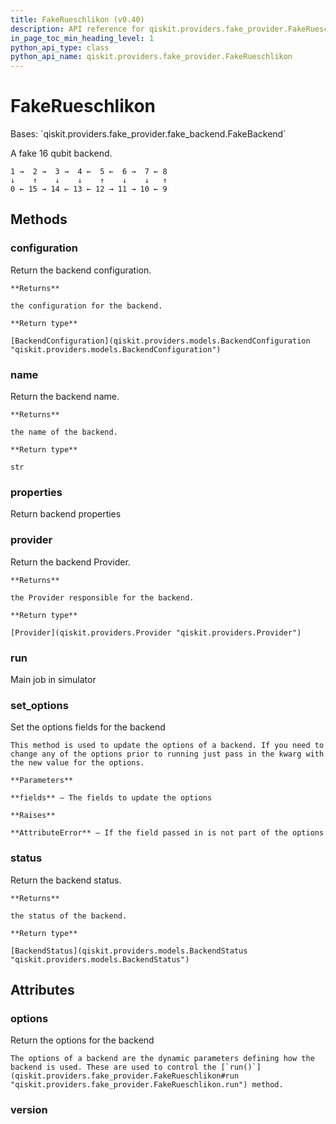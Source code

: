 ```yaml
---
title: FakeRueschlikon (v0.40)
description: API reference for qiskit.providers.fake_provider.FakeRueschlikon in qiskit v0.40
in_page_toc_min_heading_level: 1
python_api_type: class
python_api_name: qiskit.providers.fake_provider.FakeRueschlikon
---
```


# FakeRueschlikon

<Class id="qiskit.providers.fake_provider.FakeRueschlikon" isDedicatedPage={true} github="https://github.com/qiskit/qiskit/tree/stable/0.23/qiskit/providers/fake_provider/backends/rueschlikon/fake_rueschlikon.py" signature="FakeRueschlikon" modifiers="class">
  Bases: `qiskit.providers.fake_provider.fake_backend.FakeBackend`

  A fake 16 qubit backend.

  ```text
  1 →  2 →  3 →  4 ←  5 ←  6 →  7 ← 8
  ↓    ↑    ↓    ↓    ↑    ↓    ↓   ↑
  0 ← 15 → 14 ← 13 ← 12 → 11 → 10 ← 9
  ```

  ## Methods

  <span id="qiskit-providers-fake-provider-fakerueschlikon-configuration" />

  ### configuration

  <Function id="qiskit.providers.fake_provider.FakeRueschlikon.configuration" signature="FakeRueschlikon.configuration()">
    Return the backend configuration.

    **Returns**

    the configuration for the backend.

    **Return type**

    [BackendConfiguration](qiskit.providers.models.BackendConfiguration "qiskit.providers.models.BackendConfiguration")
  </Function>

  <span id="qiskit-providers-fake-provider-fakerueschlikon-name" />

  ### name

  <Function id="qiskit.providers.fake_provider.FakeRueschlikon.name" signature="FakeRueschlikon.name()">
    Return the backend name.

    **Returns**

    the name of the backend.

    **Return type**

    str
  </Function>

  <span id="qiskit-providers-fake-provider-fakerueschlikon-properties" />

  ### properties

  <Function id="qiskit.providers.fake_provider.FakeRueschlikon.properties" signature="FakeRueschlikon.properties()">
    Return backend properties
  </Function>

  <span id="qiskit-providers-fake-provider-fakerueschlikon-provider" />

  ### provider

  <Function id="qiskit.providers.fake_provider.FakeRueschlikon.provider" signature="FakeRueschlikon.provider()">
    Return the backend Provider.

    **Returns**

    the Provider responsible for the backend.

    **Return type**

    [Provider](qiskit.providers.Provider "qiskit.providers.Provider")
  </Function>

  <span id="qiskit-providers-fake-provider-fakerueschlikon-run" />

  ### run

  <Function id="qiskit.providers.fake_provider.FakeRueschlikon.run" signature="FakeRueschlikon.run(run_input, **kwargs)">
    Main job in simulator
  </Function>

  <span id="qiskit-providers-fake-provider-fakerueschlikon-set-options" />

  ### set\_options

  <Function id="qiskit.providers.fake_provider.FakeRueschlikon.set_options" signature="FakeRueschlikon.set_options(**fields)">
    Set the options fields for the backend

    This method is used to update the options of a backend. If you need to change any of the options prior to running just pass in the kwarg with the new value for the options.

    **Parameters**

    **fields** – The fields to update the options

    **Raises**

    **AttributeError** – If the field passed in is not part of the options
  </Function>

  <span id="qiskit-providers-fake-provider-fakerueschlikon-status" />

  ### status

  <Function id="qiskit.providers.fake_provider.FakeRueschlikon.status" signature="FakeRueschlikon.status()">
    Return the backend status.

    **Returns**

    the status of the backend.

    **Return type**

    [BackendStatus](qiskit.providers.models.BackendStatus "qiskit.providers.models.BackendStatus")
  </Function>

  ## Attributes

  ### options

  <Attribute id="qiskit.providers.fake_provider.FakeRueschlikon.options">
    Return the options for the backend

    The options of a backend are the dynamic parameters defining how the backend is used. These are used to control the [`run()`](qiskit.providers.fake_provider.FakeRueschlikon#run "qiskit.providers.fake_provider.FakeRueschlikon.run") method.
  </Attribute>

  ### version

  <Attribute id="qiskit.providers.fake_provider.FakeRueschlikon.version" attributeValue="1" />
</Class>

